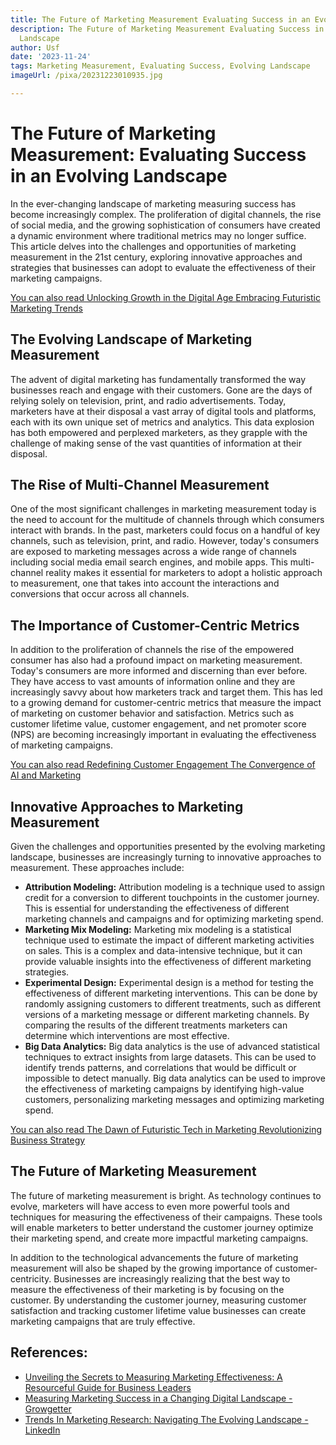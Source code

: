 ```yaml
---
title: The Future of Marketing Measurement Evaluating Success in an Evolving Landscape
description: The Future of Marketing Measurement Evaluating Success in an Evolving
  Landscape
author: Usf
date: '2023-11-24'
tags: Marketing Measurement, Evaluating Success, Evolving Landscape
imageUrl: /pixa/20231223010935.jpg

---
```

# The  Future of Marketing Measurement: Evaluating Success in an Evolving Landscape

In  the ever-changing landscape of marketing measuring success has become increasingly complex. The proliferation of digital channels, the rise of social media, and the growing sophistication of consumers have created a dynamic environment where traditional metrics may  no  longer suffice. This article delves  into the challenges and opportunities of marketing measurement in the 21st century, exploring innovative  approaches and strategies that businesses can  adopt to evaluate the effectiveness of their marketing campaigns.

[You can also  read  Unlocking Growth in the Digital Age  Embracing Futuristic Marketing Trends](Unlocking%20Growth%20in%20the%20Digital%20Age%20Embracing%20Futuristic%20Marketing%20Trends)


## The  Evolving Landscape of Marketing Measurement

The  advent of digital marketing has fundamentally transformed the way businesses reach and engage  with their  customers. Gone are the days of relying solely on television, print, and radio advertisements. Today, marketers have at their disposal a vast array of digital tools and platforms, each with  its own  unique set of metrics and analytics. This data  explosion has both empowered and perplexed marketers, as they  grapple with the challenge of making sense of the vast quantities of information at their disposal.

##  The Rise of Multi-Channel Measurement

One of  the most significant challenges in marketing measurement today is  the need to account for the multitude of channels through which consumers interact with brands. In the past, marketers could focus on a  handful of  key channels, such as television, print,  and radio. However, today's consumers are exposed to  marketing messages across a wide range of channels including social media email search engines, and mobile  apps. This multi-channel reality makes it essential for marketers to adopt a holistic approach to measurement, one that takes into account the interactions and  conversions that occur across all channels.

##  The Importance of Customer-Centric Metrics

In addition to the proliferation of channels the rise of the empowered consumer  has also had a profound  impact on marketing measurement. Today's consumers are more informed  and discerning than ever before. They have access to vast amounts of information  online and they are increasingly savvy about  how marketers track and target them. This has led to a growing demand for  customer-centric metrics that measure the impact of marketing on customer behavior and  satisfaction. Metrics such as customer lifetime value, customer engagement, and net promoter score (NPS) are becoming increasingly important in  evaluating  the effectiveness of marketing campaigns.

[You can also read Redefining Customer Engagement The Convergence of AI and Marketing](Redefining%20Customer%20Engagement%20The%20Convergence%20of%20AI%20and%20Marketing)


## Innovative  Approaches to Marketing  Measurement

Given the challenges and opportunities presented by the evolving marketing landscape, businesses are  increasingly turning to  innovative approaches to measurement.  These approaches include:

- **Attribution Modeling:** Attribution modeling is a technique used to assign credit for a conversion to different touchpoints in the customer journey. This is essential for  understanding the effectiveness of different marketing channels  and campaigns and for optimizing marketing spend.
- **Marketing Mix Modeling:** Marketing mix modeling  is a statistical technique used  to estimate the impact of different marketing activities on sales. This is a complex  and data-intensive technique, but it can  provide valuable insights  into the effectiveness  of different marketing strategies.
- **Experimental Design:** Experimental design is a method for testing the  effectiveness of different marketing interventions. This can be done by randomly assigning customers to different treatments, such as different versions of a marketing message or different  marketing  channels. By comparing the results of the different treatments marketers can determine which interventions are most effective.
- **Big Data Analytics:**  Big data analytics is the use  of advanced statistical techniques to extract insights from large  datasets. This can be used to identify trends patterns,  and correlations that would be difficult or impossible to detect manually. Big data analytics can be used to improve  the effectiveness of marketing campaigns by identifying high-value customers, personalizing marketing messages and optimizing marketing spend.

[You can also read The Dawn of Futuristic Tech  in Marketing Revolutionizing  Business Strategy](The%20Dawn%20of%20Futuristic%20Tech%20in%20Marketing%20Revolutionizing%20Business%20Strategy)


## The Future of Marketing Measurement

The future of  marketing measurement is bright. As technology continues to evolve, marketers will have access to even more powerful tools and techniques for  measuring the effectiveness of their campaigns. These tools will enable marketers to better understand the customer journey optimize their marketing spend, and create more impactful marketing campaigns.

In addition to the  technological advancements the future of marketing measurement will also be  shaped  by the growing  importance of customer-centricity. Businesses are increasingly realizing that the best  way to measure the effectiveness of  their marketing is by focusing on the customer. By  understanding the  customer journey, measuring  customer satisfaction  and tracking customer lifetime  value businesses can  create marketing campaigns that are truly effective.

## References:
- [Unveiling the Secrets to Measuring Marketing Effectiveness: A Resourceful Guide for Business Leaders](https://www.blueatlasmarketing.com/resources/measuring-marketing-effectiveness-guide-for-business-leaders/)
- [Measuring Marketing Success in a Changing Digital Landscape - Growgetter](https://www.growgetter.io/measuring-marketing-success-in-a-changing-digital-landscape/)
- [Trends In Marketing Research: Navigating The Evolving Landscape - LinkedIn](https://www.linkedin.com/pulse/trends-marketing-research-navigating-evolving-landscape?trk=article-ssr-frontend-pulse_more-articles_related-content-card)
